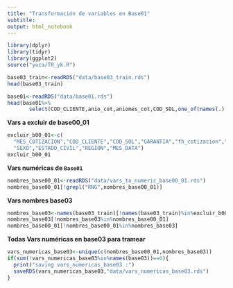 ```yaml
---
title: "Transformación de variables en Base01"
subtitle: 
output: html_notebook
---
```


```r
library(dplyr)
library(tidyr)
library(ggplot2)
source("yuca/TR_yk.R")
```

```r
base03_train<-readRDS("data/base03_train.rds")
head(base03_train)
```

```r
base01<-readRDS("data/base01.rds")
head(base01%>%
       select(COD_CLIENTE,anio_cot,aniomes_cot,COD_SOL,one_of(names(.)[!names(.)%in%c("COD_CLIENTE","aniomes_cot","anio_cot","COD_SOL")])))
```

**Vars a excluir de base00_01**
```r
excluir_b00_01<-c(
  "MES_COTIZACION","COD_CLIENTE","COD_SOL","GARANTIA","fh_cotizacion","muestra","mes_cot","anio_cot","aniomes_cot","FLG_DESEMBOLSO",#FLG_DESEMBOLSO porque es la variable objetivo y no nos interesa cambiar los NA por algo, ya que los NA corresponden a la base de prueba
  "SEXO","ESTADO_CIVIL","REGION","MES_DATA")
excluir_b00_01
```

**Vars numéricas de `Base01`**
```r
nombres_base00_01<-readRDS("data/vars_to_numeric_base00_01.rds")
nombres_base00_01[!grepl("RNG",nombres_base00_01)]
```



**Vars nombres base03**
```r
nombres_base03<-names(base03_train)[!names(base03_train)%in%excluir_b00_01]
nombres_base03[!nombres_base03%in%nombres_base00_01]
nombres_base00_01[!nombres_base00_01%in%nombres_base03]
```


**Todas Vars numéricas en base03 para tramear**
```r
vars_numericas_base03<-unique(c(nombres_base00_01,nombres_base03))
if(sum(!vars_numericas_base03%in%names(base03))==0){
  print("saving vars_numericas_base03 :")
  saveRDS(vars_numericas_base03,"data/vars_numericas_base03.rds")
}

```
